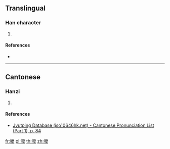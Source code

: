 ==Translingual==

===Han character===
{{Han char|rn=30|rad=口|as=14|sn=17|four=|canj=RIDI|ids=⿰口麼}}

# {{defn|Han|sort=口14}}

====References====
* {{Han ref|kx=0212.191|hdz=10697.031|uh=5692|ud=22162}}

----

==Cantonese==

===Hanzi===
{{yue-hanzi|jyut=[[mo1]]|y=mo1}}

# {{defn|lang=yue|sort=口14}}

====References====
* [http://www.iso10646hk.net/jp/document/download.jsp Jyutping Database (iso10646hk.net) - Cantonese Pronunciation List (Part 1), p. 84]

[[fr:嚒]]
[[pl:嚒]]
[[th:嚒]]
[[zh:嚒]]